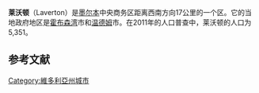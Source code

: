 {{Infobox Australian place | type = suburb
| name     = 莱沃顿
| city     = 墨尔本
| state    = vic
| lga      = 霍布森湾
| lga2     = 温德姆
| alternative_location_map = Australia Victoria metropolitan Melbourne
|longd=144.773|latd=37.858
| area     = 6.8
| postcode = 3028
| pop      = 5,351
| pop_footnotes =（2011年）<ref name="abs">http://www.censusdata.abs.gov.au/census_services/getproduct/census/2011/quickstat/213051363?opendocument&navpos=220</ref>
| stategov = [[阿通纳选区|阿通纳选区]]
| fedgov   = [[吉利布蘭_(澳大利亞國會選區)|吉利布兰]]，[[羅勒_(澳大利亞國會選區)|羅勒]]
| near-nw  = [[图尼纳|图尼纳]]
| near-n   = [[莱沃顿_北|莱沃顿 北]]
| near-ne  = [[阿通纳_北|阿通纳 北]]
| near-w   = [[威蓝町|威蓝町]]
| near-e   = [[阿通纳麦多斯|阿通纳麦多斯]]
| near-sw  = [[库克角|库克角]]
| near-s   = [[海溪|海溪]]
| near-se  = [[阿通纳麦多斯|阿通纳麦多斯]]
| dist1    = 17.5
| location1= [[墨尔本|墨尔本]]
}}

'''莱沃顿'''（Laverton）是[[墨尔本|墨尔本]]中央商务区距离西南方向17公里的一个区。它的当地政府地区是[[霍布森湾|霍布森湾]]市和[[温德姆|温德姆]]市。在2011年的人口普查中，莱沃顿的人口为5,351。

==参考文献==
{{reflist}}

[[Category:維多利亞州城市|Category:維多利亞州城市]]